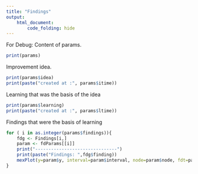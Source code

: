 ```yaml
---
title: "Findings"
output: 
    html_document: 
        code_folding: hide
---
```


For Debug: Content of params.
```r
print(params) 
```


Improvement idea.
```r
print(params$idea)
print(paste("created at :", params$itime)) 
```

Learning that was the basis of the idea
```r
print(params$learning)
print(paste("created at :", params$ltime)) 
```

Findings that were the basis of learning
```r
for ( i in as.integer(params$findings)){
    fdg <- Findings[i,]
    param <- fdParams[[i]]
    print("-------------------------------")
    print(paste("Findings: ",fdg$finding))
    mexPlot(y=param$y, interval=param$interval, node=param$node, fdt=param$fdt, tdt=param$tdt,f=param$f)
}
```


